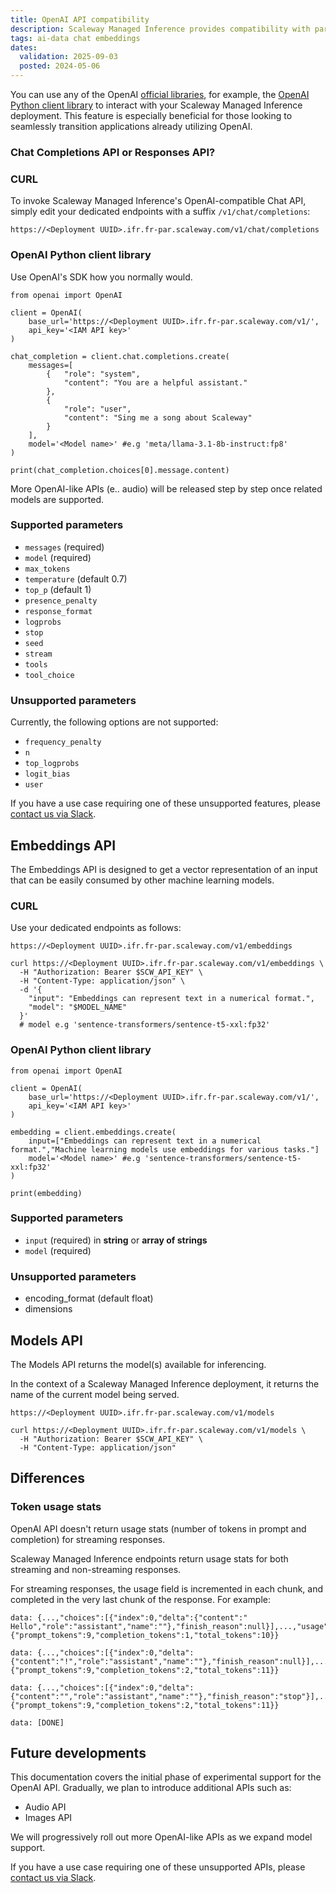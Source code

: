```yaml
---
title: OpenAI API compatibility
description: Scaleway Managed Inference provides compatibility with parts of the OpenAI API, to help connect existing applications.
tags: ai-data chat embeddings
dates:
  validation: 2025-09-03
  posted: 2024-05-06
---
```



You can use any of the OpenAI [official libraries](https://platform.openai.com/docs/libraries/), for example, the [OpenAI Python client library](https://github.com/openai/openai-python) to interact with your Scaleway Managed Inference deployment.
This feature is especially beneficial for those looking to seamlessly transition applications already utilizing OpenAI.

### Chat Completions API or Responses API?

<ChatCompVsResponsesApi />

### CURL

To invoke Scaleway Managed Inference's OpenAI-compatible Chat API, simply edit your dedicated endpoints with a suffix `/v1/chat/completions`:
```
https://<Deployment UUID>.ifr.fr-par.scaleway.com/v1/chat/completions
```

### OpenAI Python client library

Use OpenAI's SDK how you normally would.

```
from openai import OpenAI

client = OpenAI(
    base_url='https://<Deployment UUID>.ifr.fr-par.scaleway.com/v1/',
    api_key='<IAM API key>'
)

chat_completion = client.chat.completions.create(
    messages=[
        {   "role": "system",
            "content": "You are a helpful assistant."
        },
        {
            "role": "user",
            "content": "Sing me a song about Scaleway"
        }
    ],
    model='<Model name>' #e.g 'meta/llama-3.1-8b-instruct:fp8'
)

print(chat_completion.choices[0].message.content)
```

<Message type="note">
  More OpenAI-like APIs (e.. audio) will be released step by step once related models are supported.
</Message>

### Supported parameters

- `messages` (required)
- `model` (required)
- `max_tokens`
- `temperature` (default 0.7)
- `top_p` (default 1)
- `presence_penalty`
- `response_format`
- `logprobs`
- `stop`
- `seed`
- `stream`
- `tools`
- `tool_choice`

### Unsupported parameters

Currently, the following options are not supported:

- `frequency_penalty`
- `n`
- `top_logprobs`
- `logit_bias`
- `user`

If you have a use case requiring one of these unsupported features, please [contact us via Slack](https://slack.scaleway.com/).

## Embeddings API

The Embeddings API is designed to get a vector representation of an input that can be easily consumed by other machine learning models.

### CURL

Use your dedicated endpoints as follows:
```
https://<Deployment UUID>.ifr.fr-par.scaleway.com/v1/embeddings
```

```
curl https://<Deployment UUID>.ifr.fr-par.scaleway.com/v1/embeddings \
  -H "Authorization: Bearer $SCW_API_KEY" \
  -H "Content-Type: application/json" \
  -d '{
    "input": "Embeddings can represent text in a numerical format.",
    "model": "$MODEL_NAME"
  }'
  # model e.g 'sentence-transformers/sentence-t5-xxl:fp32'
```

### OpenAI Python client library

```
from openai import OpenAI

client = OpenAI(
    base_url='https://<Deployment UUID>.ifr.fr-par.scaleway.com/v1/',
    api_key='<IAM API key>'
)

embedding = client.embeddings.create(
    input=["Embeddings can represent text in a numerical format.","Machine learning models use embeddings for various tasks."]
    model='<Model name>' #e.g 'sentence-transformers/sentence-t5-xxl:fp32'
)

print(embedding)
```

### Supported parameters

- `input` (required) in **string** or **array of strings**
- `model` (required)

### Unsupported parameters

- encoding_format (default float)
- dimensions

## Models API

The Models API returns the model(s) available for inferencing.

In the context of a Scaleway Managed Inference deployment, it returns the name of the current model being served.

```
https://<Deployment UUID>.ifr.fr-par.scaleway.com/v1/models
```

```
curl https://<Deployment UUID>.ifr.fr-par.scaleway.com/v1/models \
  -H "Authorization: Bearer $SCW_API_KEY" \
  -H "Content-Type: application/json"
```
## Differences

### Token usage stats

OpenAI API doesn't return usage stats (number of tokens in prompt and completion) for streaming responses.

Scaleway Managed Inference endpoints return usage stats for both streaming and non-streaming responses.

For streaming responses, the usage field is incremented in each chunk, and completed in the very last chunk of the response. For example:

```
data: {...,"choices":[{"index":0,"delta":{"content":" Hello","role":"assistant","name":""},"finish_reason":null}],...,"usage":{"prompt_tokens":9,"completion_tokens":1,"total_tokens":10}}

data: {...,"choices":[{"index":0,"delta":{"content":"!","role":"assistant","name":""},"finish_reason":null}],...,"usage":{"prompt_tokens":9,"completion_tokens":2,"total_tokens":11}}

data: {...,"choices":[{"index":0,"delta":{"content":"","role":"assistant","name":""},"finish_reason":"stop"}],...,"usage":{"prompt_tokens":9,"completion_tokens":2,"total_tokens":11}}

data: [DONE]
```

## Future developments

This documentation covers the initial phase of experimental support for the OpenAI API.
Gradually, we plan to introduce additional APIs such as:

- Audio API
- Images API

<Message type="note">
  We will progressively roll out more OpenAI-like APIs as we expand model support.
</Message>

If you have a use case requiring one of these unsupported APIs, please [contact us via Slack](https://slack.scaleway.com/).
